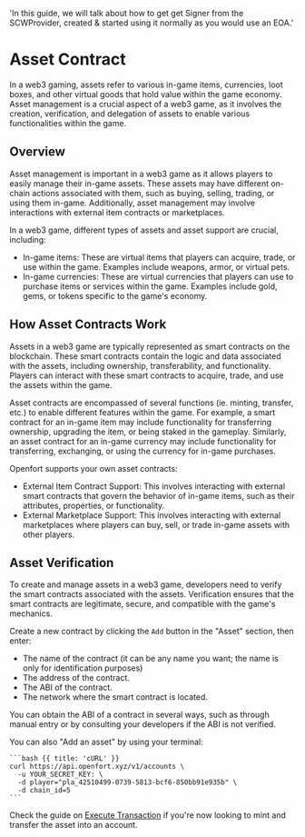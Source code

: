   'In this guide, we will talk about how to get get Signer from the SCWProvider, created & started using it normally as you would use an EOA.'

# Asset Contract

In a web3 gaming, assets refer to various in-game items, currencies, loot boxes, and other virtual goods that hold value within the game economy. Asset management is a crucial aspect of a web3 game, as it involves the creation, verification, and delegation of assets to enable various functionalities within the game.

## Overview

Asset management is important in a web3 game as it allows players to easily manage their in-game assets. These assets may have different on-chain actions associated with them, such as buying, selling, trading, or using them in-game. Additionally, asset management may involve interactions with external item contracts or marketplaces.

In a web3 game, different types of assets and asset support are crucial, including:

- In-game items: These are virtual items that players can acquire, trade, or use within the game. Examples include weapons, armor, or virtual pets.
- In-game currencies: These are virtual currencies that players can use to purchase items or services within the game. Examples include gold, gems, or tokens specific to the game's economy.

## How Asset Contracts Work

Assets in a web3 game are typically represented as smart contracts on the blockchain. These smart contracts contain the logic and data associated with the assets, including ownership, transferability, and functionality. Players can interact with these smart contracts to acquire, trade, and use the assets within the game.

Asset contracts are encompassed of several functions (ie. minting, transfer, etc.) to enable different features within the game. For example, a smart contract for an in-game item may include functionality for transferring ownership, upgrading the item, or being staked in the gameplay. Similarly, an asset contract for an in-game currency may include functionality for transferring, exchanging, or using the currency for in-game purchases.

Openfort supports your own asset contracts:
- External Item Contract Support: This involves interacting with external smart contracts that govern the behavior of in-game items, such as their attributes, properties, or functionality.
- External Marketplace Support: This involves interacting with external marketplaces where players can buy, sell, or trade in-game assets with other players.

## Asset Verification
To create and manage assets in a web3 game, developers need to verify the smart contracts associated with the assets. Verification ensures that the smart contracts are legitimate, secure, and compatible with the game's mechanics.

Create a new contract by clicking the `Add` button in the "Asset" section, then enter:

- The name of the contract (it can be any name you want; the name is only for identification purposes)
- The address of the contract.
- The ABI of the contract.
- The network where the smart contract is located.

You can obtain the ABI of a contract in several ways, such as through manual entry or by consulting your developers if the ABI is not verified.

You can also "Add an asset" by using your terminal:

<CodeGroup title="Create a contract of an asset" tag="POST" label="/v1/contracts">

    ```bash {{ title: 'cURL' }}
    curl https://api.openfort.xyz/v1/accounts \
      -u YOUR_SECRET_KEY: \
      -d player="pla_42510499-0739-5813-bcf6-850bb91e935b" \
      -d chain_id=5
    ```

</CodeGroup>

Check the guide on [Execute Transaction](/execute-transactions) if you're now looking to mint and transfer the asset into an account. 
